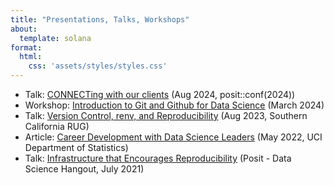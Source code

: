 ```yaml
---
title: "Presentations, Talks, Workshops"
about:
  template: solana
format:
  html:
    css: 'assets/styles/styles.css'
---
```


-   Talk: [CONNECTing with our clients](https://www.youtube.com/watch?v=ctv0jOV8AXs) (Aug 2024, posit::conf(2024))
-   Workshop: [Introduction to Git and Github for Data Science](https://www.linkedin.com/posts/socalrug_introduction-to-git-and-github-activity-7168068276516798466-6opD) (March 2024)
-   Talk: [Version Control, renv, and Reproducibility](https://sepd.dev/posts/reproducibility/) (Aug 2023, Southern California RUG)
-   Article: [Career Development with Data Science Leaders](https://www.stat.uci.edu/mds-program-hosts-panel-discussion-on-career-development-with-data-science-leaders/) (May 2022, UCI Department of Statistics)
-   Talk: [Infrastructure that Encourages Reproducibility](https://posit.co/data-science-hangout/04-sep-dadsetan/) (Posit - Data Science Hangout, July 2021)
